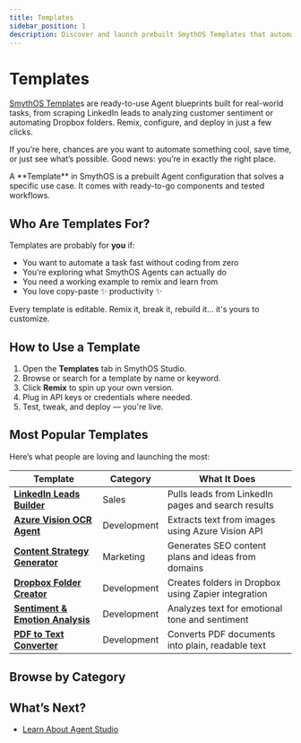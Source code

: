 ```yaml
---
title: Templates
sidebar_position: 1
description: Discover and launch prebuilt SmythOS Templates that automate tasks across marketing, sales, development, and more.
---
```


# Templates

[SmythOS Template](https://app.smythos.com/templates)s are ready-to-use Agent blueprints built for real-world tasks, from scraping LinkedIn leads to analyzing customer sentiment or automating Dropbox folders. Remix, configure, and deploy in just a few clicks.

If you’re here, chances are you want to automate something cool, save time, or just see what’s possible. Good news: you’re in exactly the right place.

<InfoCallout title="What is a Template?">
A **Template** in SmythOS is a prebuilt Agent configuration that solves a specific use case. It comes with ready-to-go components and tested workflows.
</InfoCallout>

<Spacer />

## Who Are Templates For?

Templates are probably for **you** if:

- You want to automate a task fast without coding from zero
- You’re exploring what SmythOS Agents can actually do
- You need a working example to remix and learn from
- You love copy-paste ✨ productivity ✨

<TipCallout title="Remix, Break, Rebuild">
Every template is editable. Remix it, break it, rebuild it... it's yours to customize.
</TipCallout>

<Spacer />

## How to Use a Template

1. Open the **Templates** tab in SmythOS Studio.
2. Browse or search for a template by name or keyword.
3. Click **Remix** to spin up your own version.
4. Plug in API keys or credentials where needed.
5. Test, tweak, and deploy — you're live.

<Spacer />

## Most Popular Templates

Here’s what people are loving and launching the most:

| Template | Category | What It Does |
|----------|----------|--------------|
| [**LinkedIn Leads Builder**](/sales/linkedin-leads-builder) | Sales | Pulls leads from LinkedIn pages and search results |
| [**Azure Vision OCR Agent**](/dev/azure-vision) | Development | Extracts text from images using Azure Vision API |
| [**Content Strategy Generator**](/marketing/content-strategy-generator) | Marketing | Generates SEO content plans and ideas from domains |
| [**Dropbox Folder Creator**](/dev/folder-creator-dropbox) | Development | Creates folders in Dropbox using Zapier integration |
| [**Sentiment & Emotion Analysis**](/dev/sentiment-emotion-analysis) | Development | Analyzes text for emotional tone and sentiment |
| [**PDF to Text Converter**](/dev/pdf-text-converter) | Development | Converts PDF documents into plain, readable text |

<Spacer />

## Browse by Category

<CardGrid columns={2}>
  <Card title="Development" description="OCR, file parsing, translation, more" href="/dev/index" />
  <Card title="Marketing" description="SEO tools, keyword planners, content extractors" href="/marketing/index" />
  <Card title="Ops" description="Task tracking and inventory management" href="/ops/index" />
  <Card title="Sales" description="Lead scraping, enrichment, outreach" href="/sales/index" />
  <Card title="Success" description="Messaging, summarization, transcript analysis" href="/success/index" />
</CardGrid>

<Spacer />

## What’s Next?

- [Learn About Agent Studio](/agent-studio/overview)
